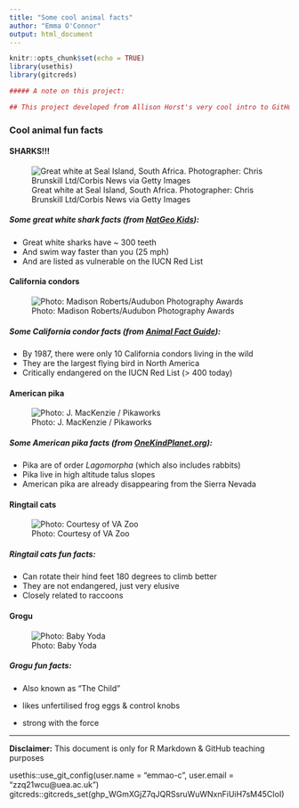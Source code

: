 ```yaml
---
title: "Some cool animal facts"
author: "Emma O'Connor"
output: html_document
---
```


```r
knitr::opts_chunk$set(echo = TRUE)
library(usethis)
library(gitcreds)

##### A note on this project:

## This project developed from Allison Horst's very cool intro to GitHub. 

```

   


### Cool animal fun facts {.tabset .tabset-fade}

#### SHARKS!!!

![Great white at Seal Island, South Africa. Photographer: Chris Brunskill Ltd/Corbis News via Getty Images](img/great_white.jpg)

##### Some great white shark facts (from [NatGeo Kids](https://www.natgeokids.com/uk/discover/animals/sea-life/great-white-sharks/)):

- Great white sharks have ~ 300 teeth
- And swim way faster than you (25 mph)
- And are listed as vulnerable on the IUCN Red List

#### California condors

![Photo: Madison Roberts/Audubon Photography Awards](img/condor.jpg)

##### Some California condor facts (from [Animal Fact Guide](https://animalfactguide.com/animal-facts/california-condor/)):

- By 1987, there were only 10 California condors living in the wild
- They are the largest flying bird in North America
- Critically endangered on the IUCN Red List (> 400 today)

#### American pika

![Photo: J. MacKenzie / Pikaworks](img/pika.jpg)

##### Some American pika facts (from [OneKindPlanet.org](https://onekindplanet.org/animal/pika-american/)):

- Pika are of order *Lagomorpha* (which also includes rabbits)
- Pika live in high altitude talus slopes
- American pika are already disappearing from the Sierra Nevada

#### Ringtail cats

![Photo: Courtesy of VA Zoo](img/ringtail_cat.jpg)

##### Ringtail cats fun facts: 

- Can rotate their hind feet 180 degrees to climb better
- They are not endangered, just very elusive
- Closely related to raccoons


#### Grogu
![Photo: Baby Yoda ](img/Grogu.jpg)

##### Grogu fun facts: 
- Also known as "The Child"

- likes unfertilised frog eggs & control knobs

- strong with the force


----------
**Disclaimer:** This document is only for R Markdown & GitHub teaching purposes

usethis::use_git_config(user.name = "emmao-c", user.email = "zzq21wcu@uea.ac.uk")
gitcreds::gitcreds_set(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)